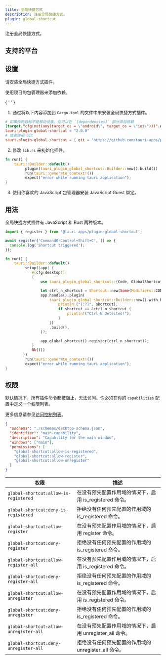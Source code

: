 ```yaml
---
title: 全局快捷方式
description: 注册全局快捷方式。
plugin: global-shortcut
---
```




<PluginLinks plugin={frontmatter.plugin} />

注册全局快捷方式。

## 支持的平台

<Compatibility plugin={frontmatter.plugin} />

## 设置

请安装全局快捷方式插件。

<Tabs>
  <TabItem label="自动" >

使用项目的包管理器来添加依赖。

{ ' ' }

<CommandTabs
  npm="npm run tauri add global-shortcut"
  yarn="yarn run tauri add global-shortcut"
  pnpm="pnpm tauri add global-shortcut"
  bun="bun tauri add global-shortcut"
  cargo="cargo tauri add global-shortcut"
/>

  </TabItem>
  <TabItem label = "手动">

1. 通过将以下内容添加到 `Cargo.toml` 的文件中来安装全局快捷方式插件。

```toml title="src-tauri/Cargo.toml"
# 如果你的目标不是移动设备，你可以在 `[dependencies]` 部分添加依赖
[target."cfg(not(any(target_os = \"android\", target_os = \"ios\")))".dependencies]
tauri-plugin-global-shortcut = "2.0.0"
# 或者使用 Git
tauri-plugin-global-shortcut = { git = "https://github.com/tauri-apps/plugins-workspace", branch = "v2" }
```

2. 修改 `lib.rs` 来初始化插件。

```rust title="src-tauri/src/lib.rs" ins={3}
fn run() {
    tauri::Builder::default()
        .plugin(tauri_plugin_global_shortcut::Builder::new().build())
        .run(tauri::generate_context!())
        .expect("error while running tauri application");
}
```

3. 使用你喜欢的 JavaScript 包管理器安装 JavaScript Guest 绑定。

  <CommandTabs
    npm="npm install @tauri-apps/plugin-global-shortcut"
    yarn="yarn add @tauri-apps/plugin-global-shortcut"
    pnpm="pnpm add @tauri-apps/plugin-global-shortcut"
    bun="bun add @tauri-apps/plugin-global-shortcut"
  />
  </TabItem>
</Tabs>

## 用法

全局快捷方式插件有 JavaScript 和 Rust 两种版本。

<Tabs>
  <TabItem label="JavaScript" >

```javascript
import { register } from '@tauri-apps/plugin-global-shortcut';

await register('CommandOrControl+Shift+C', () => {
  console.log('Shortcut triggered');
});
```

  </TabItem>
  <TabItem label = "Rust" >

```rust title="src-tauri/src/lib.rs"
fn run() {
    tauri::Builder::default()
        .setup(|app| {
            #[cfg(desktop)]
            {
                use tauri_plugin_global_shortcut::{Code, GlobalShortcutExt, Modifiers, Shortcut};

                let ctrl_n_shortcut = Shortcut::new(Some(Modifiers::CONTROL), Code::KeyN);
                app.handle().plugin(
                    tauri_plugin_global_shortcut::Builder::new().with_handler(move |_app, shortcut| {
                        println!("{:?}", shortcut);
                        if shortcut == &ctrl_n_shortcut {
                            println!("Ctrl-N Detected!");
                        }
                    })
                    .build(),
                )?;

                app.global_shortcut().register(ctrl_n_shortcut)?;
            }
            Ok(())
        })
        .run(tauri::generate_context!())
        .expect("error while running tauri application");
}
```

  </TabItem>
</Tabs>

## 权限

默认情况下，所有插件命令都被阻止，无法访问。你必须在你的 `capabilities` 配置中定义一个权限列表。

更多信息请参见[访问控制列表](/zh-cn/reference/acl/)。

```json title="src-tauri/capabilities/default.json" ins={7-9}
{
  "$schema": "./schemas/desktop-schema.json",
  "identifier": "main-capability",
  "description": "Capability for the main window",
  "windows": ["main"],
  "permissions": [
    "global-shortcut:allow-is-registered",
    "global-shortcut:allow-register",
    "global-shortcut:allow-unregister"
  ]
}
```

| 权限                                   | 描述                                                     |
| -------------------------------------- | -------------------------------------------------------- |
| `global-shortcut:allow-is-registered`  | 在没有预先配置作用域的情况下，启用 is_registered 命令。  |
| `global-shortcut:deny-is-registered`   | 拒绝没有任何预先配置的作用域的 is_registered 命令。      |
| `global-shortcut:allow-register`       | 在没有预先配置作用域的情况下，启用 register 命令。       |
| `global-shortcut:deny-register`        | 拒绝没有任何预先配置的作用域的 is_registered 命令。      |
| `global-shortcut:allow-register-all`   | 在没有预先配置作用域的情况下，启用 is_registered 命令。  |
| `global-shortcut:deny-register-all`    | 拒绝没有任何预先配置的作用域的 is_registered 命令。      |
| `global-shortcut:allow-unregister`     | 在没有预先配置作用域的情况下，启用 is_registered 命令。  |
| `global-shortcut:deny-unregister`      | 拒绝没有任何预先配置的作用域的 is_registered 命令。      |
| `global-shortcut:allow-unregister-all` | 在没有预先配置作用域的情况下，启用 unregister_all 命令。 |
| `global-shortcut:deny-unregister-all`  | 拒绝没有任何预先配置的作用域的 unregister_all 命令。     |
